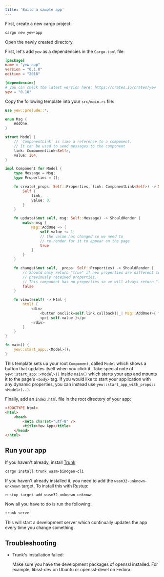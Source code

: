 ```yaml
---
title: 'Build a sample app'
---
```


First, create a new cargo project:

```bash
cargo new yew-app
```

Open the newly created directory.

First, let's add `yew` as a dependencies in the `Cargo.toml` file:

```toml
[package]
name = "yew-app"
version = "0.1.0"
edition = "2018"

[dependencies]
# you can check the latest version here: https://crates.io/crates/yew
yew = "0.18"
```

Copy the following template into your `src/main.rs` file:

```rust
use yew::prelude::*;

enum Msg {
    AddOne,
}

struct Model {
    // `ComponentLink` is like a reference to a component.
    // It can be used to send messages to the component
    link: ComponentLink<Self>,
    value: i64,
}

impl Component for Model {
    type Message = Msg;
    type Properties = ();

    fn create(_props: Self::Properties, link: ComponentLink<Self>) -> Self {
        Self {
            link,
            value: 0,
        }
    }

    fn update(&mut self, msg: Self::Message) -> ShouldRender {
        match msg {
            Msg::AddOne => {
                self.value += 1;
                // the value has changed so we need to
                // re-render for it to appear on the page
                true
            }
        }
    }

    fn change(&mut self, _props: Self::Properties) -> ShouldRender {
        // Should only return "true" if new properties are different to
        // previously received properties.
        // This component has no properties so we will always return "false".
        false
    }

    fn view(&self) -> Html {
        html! {
            <div>
                <button onclick=self.link.callback(|_| Msg::AddOne)>{ "+1" }</button>
                <p>{ self.value }</p>
            </div>
        }
    }
}

fn main() {
    yew::start_app::<Model>();
}
```

This template sets up your root `Component`, called `Model` which shows a button that updates itself when you click it.
Take special note of `yew::start_app::<Model>()` inside `main()` which starts your app and mounts it to the page's `<body>` tag.
If you would like to start your application with any dynamic properties, you can instead use `yew::start_app_with_props::<Model>(..)`.

Finally, add an `index.html` file in the root directory of your app:

```html
<!DOCTYPE html>
<html>
    <head>
        <meta charset="utf-8" />
        <title>Yew App</title>
    </head>
</html>
```

## Run your app

If you haven't already, install [Trunk](https://github.com/thedodd/trunk):

```bash
cargo install trunk wasm-bindgen-cli
```

If you haven't already installed it, you need to add the `wasm32-unknown-unknown` target.
To install this with Rustup:

```bash
rustup target add wasm32-unknown-unknown
```

Now all you have to do is run the following:

```bash
trunk serve
```

This will start a development server which continually updates the app every time you change something.

## Troubleshooting

-   Trunk's installation failed:

    Make sure you have the development packages of openssl installed.
    For example, libssl-dev on Ubuntu or openssl-devel on Fedora.
